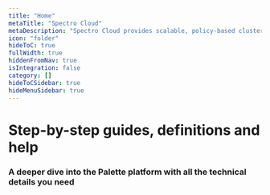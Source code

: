```yaml
---
title: "Home"
metaTitle: "Spectro Cloud"
metaDescription: "Spectro Cloud provides scalable, policy-based cluster management of Kubernetes for enterprises that need a high degree of control over their infrastructure, whether it is in public cloud, private cloud, bare metal or any combination. Enterprises can define the enterprise Kubernetes stack they need while still gaining the efficiencies of automation at scale."
icon: "folder"
hideToC: true
fullWidth: true
hiddenFromNav: true
isIntegration: false
category: []
hideToCSidebar: true
hideMenuSidebar: true
---
```



<MainHeader
  introductionHref="/introduction/what-is"
  demoHref="https://www.spectrocloud.com/product/#learnmoresection">
  <h1>Step-by-step guides, definitions and help</h1>
  <h3>A deeper dive into the Palette platform with all the technical details you need</h3>
</MainHeader>
<QuickSetup
  title="Quick Setup"
  options={[
    {
      title: "About Cluster Profiles",
      description: "Pre-configured settings for cluster deployments.",
      icon: "clusters",
      href: "/cluster-profiles/#task-define-profile",
    },
    {
      title: "Your First Cluster",
      description: "A step-by-step guide to creating your first cluster.",
      icon: "folder",
      href: "/getting-started/#deployingyourfirstcluster"
    },
    {
      title: "Integrations (Add-ons)",
      description: "Installation instructions for the available add-ons.",
      icon: "bundles",
      href: "/integrations/"
    }
  ]} />
<QuickSetup
  title="Important Concepts"
  options={[
    {
      title: "Projects and Teams",
      description: "Grouping a set of resources for specific use-cases.",
      icon: "project",
      href: "/projects/"
    },
    {
      title: "Packs and Registries",
      description: "Pack management options for Kubernetes.",
      icon: "cog",
      href: "/registries-and-packs/"
    },
    {
      title: "User Management",
      description: "Setting up RBAC and enabling SAML-SSO.",
      icon: "user-astronaut",
      href: "/user-management/"
    }
  ]}
/>
<QuickSetup
  title="Getting familiar with the dashboard"
  options={[
    {
      title: "Default View",
      description: "Details of the options available on logging in.",
      icon: "columns",
      href: "/getting-started/#defaultdashboard",
    },
    {
      title: "Administrator View",
      description: "Details of the options under the Administrator section.",
      icon: "user-cog",
      href: "/getting-started/#admindashboard",
    },
    {
      title: "API docs",
      description: "Details of the APIs currently available and the payloads.",
      icon: "cog",
      href: "/api/introduction"
    }
  ]} />
<CloudsSection
  title="Detailed Setup"
  noBorder
  noMargin
  description="An insight into the procedures for creating clusters on public clouds as well as private clouds. Google Cloud Platform and Bare-metal coming soon!"
  options={[
    {
      title: "AWS",
      cloud: "aws",
      href: "/clusters/public-cloud/aws",
    },
    {
      title: "Azure",
      cloud: "azure",
      href: "/clusters/public-cloud/azure/",
    },
    {
      title: "Google Cloud",
      cloud: "google_cloud",
      href: "/clusters/public-cloud/gcp/",
    },
    {
      title: "AWS EKS",
      cloud: "aws",
      href: "/clusters/public-cloud/eks/",
    },
    {
      title: "Azure AKS",
      cloud: "azure",
      href: "/clusters/public-cloud/aks/",
    }
  ]} />
<CloudsSection
  options={[
    {
      title: "VMware",
      cloud: "vmware",
      href: "/clusters/data-center/vmware",
    },
    {
      title: "MaaS",
      cloud: "maas",
      href: "/clusters/data-center/maas/",
    },
    {
      title: "Openstack",
      cloud: "openstack",
      href: "/clusters/data-center/openstack/",
    }
  ]} />
<QuickSetup
  title="On-Prem Installation"
  options={[
    {
      title: "Quick Start",
      description: "Quickly deploy a single-node version for PoC purposes.",
      icon: "rocket",
      href: "/enterprise-version/deploying-the-platform-installer/"
    },
    {
      title: "Enterprise Cluster",
      description: "Highly available multi-node setup for production purposes.",
      icon: "warehouse",
      href: "/enterprise-version/deploying-an-enterprise-cluster/"
    },
    {
      title: "On-Prem System Console",
      description: "Platform administration and upgrade management.",
      icon: "tachometer-alt",
      href: "/enterprise-version/system-console-dashboard/"
    }
  ]} />
<DocUpdatesSection title={"What’s new in Docs"} />
